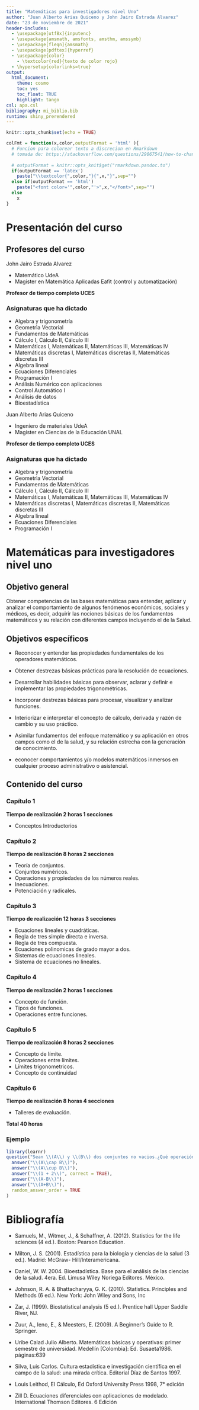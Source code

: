 ```yaml
---
title: "Matemáticas para investigadores nivel Uno"
author: "Juan Alberto Arias Quiceno y John Jairo Estrada Alvarez"
date: "23 de noviembre de 2021"
header-includes:
  - \usepackage[utf8x]{inputenc}
  - \usepackage{amsmath, amsfonts, amsthm, amssymb}
  - \usepackage[fleqn]{amsmath}
  - \usepackage[pdftex]{hyperref}
  - \usepackage{color}
    - \textcolor{red}{texto de color rojo}
  - \hypersetup{colorlinks=true}
output:
  html_document:
    theme: cosmo
    toc: yes
    toc_float: TRUE
    highlight: tango
csl: apa.csl
bibliography: mi_biblio.bib
runtime: shiny_prerendered
---
```



```r
knitr::opts_chunk$set(echo = TRUE)

colFmt = function(x,color,outputFormat = 'html' ){
  # Funcion para colorear texto a discrecion en Rmarkdown
  # tomada de: https://stackoverflow.com/questions/29067541/how-to-change-the-font-color
  
  # outputFormat = knitr::opts_knit$get("rmarkdown.pandoc.to")
  if(outputFormat == 'latex')
    paste("\\textcolor{",color,"}{",x,"}",sep="")
  else if(outputFormat == 'html')
    paste("<font color='",color,"'>",x,"</font>",sep="")
  else
    x
}
```



# Presentación del curso

## Profesores del curso

John Jairo Estrada Alvarez

* Matemático UdeA 
* Magister en Matemática Aplicadas Eafit (control y automatización)

**Profesor de tiempo completo UCES**

### Asignaturas  que ha dictado 
* Algebra y trigonometría
* Geometrìa Vectorial
* Fundamentos de Matemáticas
* Cálculo I, Càlculo II, Cálculo III
* Matemáticas I, Matemáticas II, Matemáticas III, Matemáticas IV
* Matemáticas discretas I, Matemáticas discretas II, Matemáticas discretas III
* Algebra lineal
* Ecuaciones Diferenciales
* Programación I
* Análisis Numérico con aplicaciones
* Control Automático I
* Análisis de datos
* Bioestadística


Juan Alberto Arias Quiceno

* Ingeniero de materiales UdeA 
* Magister en Ciencias de la Educación UNAL

**Profesor de tiempo completo UCES**

### Asignaturas  que ha dictado
* Algebra y trigonometría
* Geometrìa Vectorial
* Fundamentos de Matemáticas
* Cálculo I, Càlculo II, Cálculo III
* Matemáticas I, Matemáticas II, Matemáticas III, Matemáticas IV
* Matemáticas discretas I, Matemáticas discretas II, Matemáticas discretas III
* Algebra lineal
* Ecuaciones Diferenciales
* Programación I






# Matemáticas para investigadores nivel uno

## Objetivo general

Obtener competencias de las bases matemáticas para entender, aplicar y analizar el comportamiento de algunos fenómenos económicos, sociales y médicos, es decir, adquirir las nociones básicas de los fundamentos matemáticos y su relación con diferentes campos incluyendo el de la Salud.


## Objetivos específicos 


* Reconocer y entender las propiedades fundamentales de los operadores matemáticos.

* Obtener destrezas básicas prácticas para la resolución de ecuaciones.

* Desarrollar habilidades básicas para observar, aclarar y definir e implementar las propiedades trigonométricas.

* Incorporar destrezas básicas para procesar, visualizar y analizar funciones.

* Interiorizar e interpretar el concepto de cálculo, derivada y razón de cambio y su uso práctico.

* Asimilar fundamentos del enfoque matemático y su aplicación en otros campos como el de la salud, y su relación estrecha con la generación de conocimiento. 

* econocer comportamientos y/o modelos matemáticos inmersos en cualquier proceso administrativo o asistencial.



## Contenido del curso



### **Capítulo 1**

 **Tiempo de realización 2 horas 1 secciones**

+ Conceptos Introductorios



### **Capítulo 2**
 
 **Tiempo de realización 8 horas 2 secciones**
 
+ Teoría de conjuntos.
+ Conjuntos numéricos.
+ Operaciones y propiedades de los números reales.
+ Inecuaciones.
+ Potenciación y radicales.


### **Capítulo 3**

**Tiempo de realización 12 horas 3 secciones**

+ Ecuaciones lineales y cuadráticas.
+ Regla de tres simple directa e inversa.
+ Regla de tres compuesta.
+ Ecuaciones polinomicas de grado mayor a dos.
+ Sistemas de ecuaciones lineales.
+ Sistema de ecuaciones no lineales.

### **Capítulo 4**

 **Tiempo de realización 2 horas 1 secciones**

+ Concepto de función.
+ Tipos de funciones.
+ Operaciones entre funciones.


### **Capítulo 5**

 **Tiempo de realización 8 horas 2 secciones**
 
+ Concepto de límite.
+ Operaciones entre límites.
+ Límites trigonometricos.
+ Concepto de continuidad



### **Capítulo 6**
 
 **Tiempo de realización 8 horas 4 secciones**

+ Talleres de evaluación.


**Total 40 horas** 



<!-- ```{r echo=FALSE, message=F} -->
<!-- library(calendR) -->
<!-- # calendR() -->
<!-- # calendR(year = 2020, month =8) -->
<!-- calendR(year = 2021, month = 07,        # Año y mes -->
<!--         start = "M",                   # Empezar la semana en lunes -->
<!--         text = c("Inicio-Clases","Inicio-Clases","SIM-1P"), -->
<!--         text.pos = c(14,16,31),       # Días en los que poner los textos -->
<!--         text.size = 3.5,               # Tamaño de fuente de los textos -->
<!--         text.col = 1, -->
<!--         special.days = c(14,16,31), -->
<!--         special.col = rgb(0, 0, 1,  alpha = 0.25),) -->
<!-- ``` -->





<!-- ```{r echo=FALSE, message=F} -->
<!-- library(calendR) -->
<!-- # calendR() -->
<!-- # calendR(year = 2020, month =8) -->
<!-- calendR(year = 2021, month = 08,        # Año y mes -->
<!--         start = "M",                   # Empezar la semana en lunes -->
<!--         text = c("SIM-1P","SIM-1P","Parcial-01"), -->
<!--         text.pos = c(1,2,6),       # Días en los que poner los textos -->
<!--         text.size = 3.5,               # Tamaño de fuente de los textos -->
<!--         text.col = 1, -->
<!--         special.days = c(1,2,6), -->
<!--         special.col = rgb(0, 0, 1,  alpha = 0.25),) -->
<!-- ``` -->



### Ejemplo
```r
library(learnr)
question("Sean \\(A\\) y \\(B\\) dos conjuntos no vacios.¿Qué operación no es entre conjuntos?",
  answer("\\(A\\cap B\\)"),
  answer("\\(A\\cup B\\)"),
  answer("\\(1 + 2\\)", correct = TRUE),
  answer("\\(A-B\\)"),
  answer("\\(A+B\\)"),
  random_answer_order = TRUE
)
```



<!-- # ¿Qué es la estadística y Para qué sirve? -->
<!-- <iframe width="560" height="315" src="https://www.youtube.com/embed/35HliJxmTxM" title="YouTube video player" frameborder="0" allow="accelerometer; autoplay; clipboard-write; encrypted-media; gyroscope; picture-in-picture" allowfullscreen></iframe> -->


# Bibliografía

* Samuels, M., Witmer, J., & Schaffner, A. (2012). Statistics for the life sciences (4 ed.).
Boston: Pearson Education.

* Milton, J. S. (2001). Estadística para la biología y ciencias de la salud (3 ed.). Madrid:
McGraw- Hill/Interamericana.

* Daniel, W. W. 2004. Bioestadística. Base para el análisis de las ciencias de la salud. 4era. Ed.
Limusa Wiley Noriega Editores. México.


* Johnson, R. A. & Bhattacharyya, G. K. (2010). Statistics. Principles and Methods (6 ed.). New
York: John Wiley and Sons, Inc

* Zar, J. (1999). Biostatistical analysis (5 ed.). Prentice hall Upper Saddle River, NJ.

* Zuur, A., Ieno, E., & Meesters, E. (2009). A Beginner’s Guide to R. Springer. 

* Uribe Calad Julio Alberto. Matemáticas básicas y operativas: primer semestre de universidad. Medellín [Colombia]: Ed. Susaeta1986. páginas:639

* Silva, Luis Carlos. Cultura estadística e investigación científica en el campo de la salud: una mirada crítica. Editorial Díaz de Santos 1997.

* Louis Leithod, El Cálculo, Ed Oxford University Press 1998, 7° edición

* Zill D. Ecuaciones diferenciales con aplicaciones de modelado. International Thomson Editores. 6 Edición

